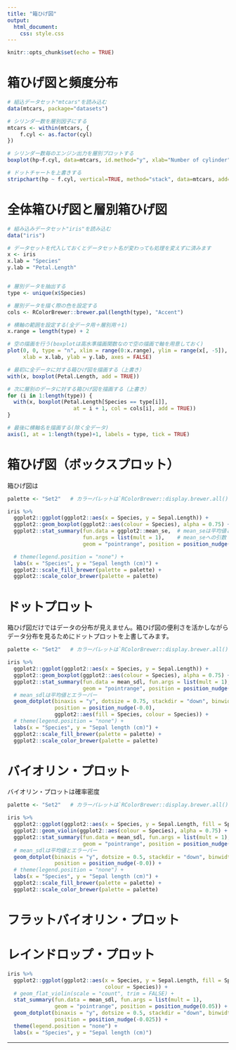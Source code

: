 ---
title: "箱ひげ図"
output:
  html_document:
    css: style.css
---

```{r setup, include=FALSE}
knitr::opts_chunk$set(echo = TRUE)
```

# 箱ひげ図と頻度分布

```{r}
# 組込データセット"mtcars"を読み込む
data(mtcars, package="datasets")

# シリンダー数を層別因子にする
mtcars <- within(mtcars, {
    f.cyl <- as.factor(cyl)
})

# シリンダー数毎のエンジン出力を層別プロットする
boxplot(hp~f.cyl, data=mtcars, id.method="y", xlab="Number of cylinder", ylab="hp")

# ドットチャートを上書きする
stripchart(hp ~ f.cyl, vertical=TRUE, method="stack", data=mtcars, add=TRUE, col="red")
```


# 全体箱ひげ図と層別箱ひげ図

```{r}
# 組み込みデータセット"iris"を読み込む
data("iris")

# データセットを代入しておくとデータセット名が変わっても処理を変えずに済みます
x <- iris
x.lab = "Species"
y.lab = "Petal.Length"


# 層別データを抽出する
type <- unique(x$Species)

# 層別データを描く際の色を設定する
cols <- RColorBrewer::brewer.pal(length(type), "Accent")

# 横軸の範囲を設定する(全データ用＋層別用＋1)
x.range = length(type) + 2

# 空の描画を行う(boxplotは高水準描画関数なので空の描画で軸を用意しておく)
plot(0, 0, type = "n", xlim = range(0:x.range), ylim = range(x[, -5]),
     xlab = x.lab, ylab = y.lab, axes = FALSE)

# 最初に全データに対する箱ひげ図を描画する（上書き）
with(x, boxplot(Petal.Length, add = TRUE))

# 次に層別のデータに対する箱ひげ図を描画する（上書き）
for (i in 1:length(type)) {
  with(x, boxplot(Petal.Length[Species == type[i]],
                     at = i + 1, col = cols[i], add = TRUE))
}

# 最後に横軸名を描画する(除く全データ)
axis(1, at = 1:length(type)+1, labels = type, tick = TRUE)
```

# 箱ひげ図（ボックスプロット）
箱ひげ図は
```{r}
palette <- "Set2"   # カラーパレットは`RColorBrewer::display.brewer.all()`

iris %>% 
  ggplot2::ggplot(ggplot2::aes(x = Species, y = Sepal.Length)) + 
  ggplot2::geom_boxplot(ggplot2::aes(colour = Species), alpha = 0.75) + 
  ggplot2::stat_summary(fun.data = ggplot2::mean_se,  # mean_seは平均値と標準誤差
                        fun.args = list(mult = 1),    # mean_seへの引数
                        geom = "pointrange", position = position_nudge(0.0)) + 

  # theme(legend.position = "none") + 
  labs(x = "Species", y = "Sepal length (cm)") +
  ggplot2::scale_fill_brewer(palette = palette) +
  ggplot2::scale_color_brewer(palette = palette)
```


# ドットプロット
箱ひげ図だけではデータの分布が見えません。箱ひげ図の便利さを活かしながらデータ分布を見るためにドットプロットを上書してみます。
```{r}
palette <- "Set2"   # カラーパレットは`RColorBrewer::display.brewer.all()`

iris %>% 
  ggplot2::ggplot(ggplot2::aes(x = Species, y = Sepal.Length)) + 
  ggplot2::geom_boxplot(ggplot2::aes(colour = Species), alpha = 0.75) + 
  ggplot2::stat_summary(fun.data = mean_sdl, fun.args = list(mult = 1),
                        geom = "pointrange", position = position_nudge(0.05)) + 
  # mean_sdlは平均値とエラーバー
  geom_dotplot(binaxis = "y", dotsize = 0.75, stackdir = "down", binwidth = 0.1, 
               position = position_nudge(-0.0),
               ggplot2::aes(fill = Species, colour = Species)) + 
  # theme(legend.position = "none") + 
  labs(x = "Species", y = "Sepal length (cm)") +
  ggplot2::scale_fill_brewer(palette = palette) +
  ggplot2::scale_color_brewer(palette = palette)
```

# バイオリン・プロット
バイオリン・プロットは確率密度
```{r}
palette <- "Set2"   # カラーパレットは`RColorBrewer::display.brewer.all()`

iris %>% 
  ggplot2::ggplot(ggplot2::aes(x = Species, y = Sepal.Length, fill = Species)) + 
  ggplot2::geom_violin(ggplot2::aes(colour = Species), alpha = 0.75) + 
  ggplot2::stat_summary(fun.data = mean_sdl, fun.args = list(mult = 1),
                        geom = "pointrange", position = position_nudge(0.05)) + 
  # mean_sdlは平均値とエラーバー
  geom_dotplot(binaxis = "y", dotsize = 0.5, stackdir = "down", binwidth = 0.1, 
               position = position_nudge(-0.0)) + 
  # theme(legend.position = "none") + 
  labs(x = "Species", y = "Sepal length (cm)") +
  ggplot2::scale_fill_brewer(palette = palette) +
  ggplot2::scale_color_brewer(palette = palette)
```

# フラットバイオリン・プロット

# レインドロップ・プロット
```{r}
iris %>% 
  ggplot2::ggplot(ggplot2::aes(x = Species, y = Sepal.Length, fill = Species,
                               colour = Species)) + 
  # geom_flat_violin(scale = "count", trim = FALSE) + 
  stat_summary(fun.data = mean_sdl, fun.args = list(mult = 1), 
               geom = "pointrange", position = position_nudge(0.05)) + 
  geom_dotplot(binaxis = "y", dotsize = 0.5, stackdir = "down", binwidth = 0.1, 
               position = position_nudge(-0.025)) + 
  theme(legend.position = "none") + 
  labs(x = "Species", y = "Sepal length (cm)")
```

---
